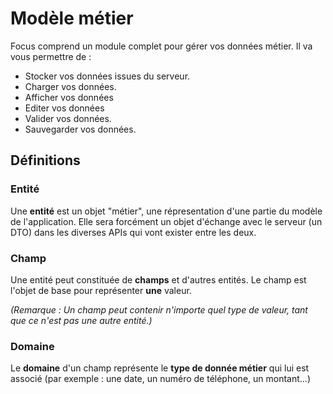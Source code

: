 
<Meta title="Modèle métier/Définitions" />

# Modèle métier

Focus comprend un module complet pour gérer vos données métier. Il va vous permettre de :

-   Stocker vos données issues du serveur.
-   Charger vos données.
-   Afficher vos données
-   Editer vos données
-   Valider vos données.
-   Sauvegarder vos données.

## Définitions

### Entité

Une **entité** est un objet "métier", une répresentation d'une partie du modèle de l'application. Elle sera forcément un objet d'échange avec le serveur (un DTO) dans les diverses APIs qui vont exister entre les deux.

### Champ

Une entité peut constituée de **champs** et d'autres entités. Le champ est l'objet de base pour représenter **une** valeur.

_(Remarque : Un champ peut contenir n'importe quel type de valeur, tant que ce n'est pas une autre entité.)_

### Domaine

Le **domaine** d'un champ représente le **type de donnée métier** qui lui est associé (par exemple : une date, un numéro de téléphone, un montant...)
